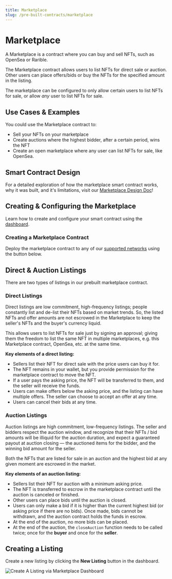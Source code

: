 ```yaml
---
title: Marketplace
slug: /pre-built-contracts/marketplace
---
```



# Marketplace

<div className="deployContractBtnContainer" style={{ marginTop: -70 }}>
  <DeployThisContractButton
    link="https://thirdweb.com/thirdweb.eth/Marketplace?via=portal"
    contractType="marketplace"
  />
</div>

A Marketplace is a contract where you can buy and sell NFTs, such as OpenSea or Rarible.

The Marketplace contract allows users to list NFTs for direct sale or auction.
Other users can place offers/bids or buy the NFTs for the specified amount in the listing.

The marketplace can be configured to only allow certain users to list NFTs for sale, or allow _any_ user to list NFTs for sale.

## Use Cases & Examples

You could use the Marketplace contract to:

- Sell your NFTs on your marketplace
- Create auctions where the highest bidder, after a certain period, wins the NFT
- Create an open marketplace where any user can list NFTs for sale, like OpenSea.

<div className="row" style={{ marginBottom: 24 }}>
  <div className="col col--6" style={{ marginTop: 8 }}>
    <QuickstartCard
      name="Guide: Create an NFT Marketplace with the SDK"
      link="https://portal.thirdweb.com/guides/nft-marketplace-with-typescript-next"
      image="/assets/icons/education.png"
    />
  </div>
  <div className="col col--6" style={{ marginTop: 8 }}>
    <QuickstartCard
      name="Guide: List an NFT For Auction and Place a Bid with the SDK"
      link="https://portal.thirdweb.com/guides/auction-button-react"
      image="/assets/icons/education.png"
    />
  </div>
</div>

## Smart Contract Design

For a detailed exploration of how the marketplace smart contract works, why it was built,
and it's limitations, visit our [Marketplace Design Doc](/contracts/design/Marketplace)!

<div className="row" style={{ marginBottom: 24 }}>
  <div className="col col--12" style={{ marginTop: 8 }}>
    <QuickstartCard
      name="Marketplace Smart Contract Design Document"
      link="/contracts/design/Marketplace"
      image="/assets/icons/drop.png"
    />
  </div>
</div>

## Creating & Configuring the Marketplace

Learn how to create and configure your smart contract using the [dashboard](https://thirdweb.com/dashboard).

### Creating a Marketplace Contract

Deploy the marketplace contract to any of our
[supported networks](https://blog.thirdweb.com/guides/which-network-should-you-use) using the button below.

<div style={{ width: "fit-content" }}>
  <DeployThisContractButton
    link="https://thirdweb.com/thirdweb.eth/Marketplace?via=portal"
    contractType="marketplace"
  />
</div>

## Direct & Auction Listings

There are two types of listings in our prebuilt marketplace contract.

### Direct Listings

Direct listings are low commitment, high-frequency listings; people constantly list and de-list their NFTs
based on market trends. So, the listed NFTs and offer amounts are not escrowed in the Marketplace
to keep the seller's NFTs and the buyer's currency liquid.

This allows users to list NFTs for sale just by signing an approval; giving them the freedom to list the
same NFT in multiple marketplaces, e.g. this Marketplace contract, OpenSea, etc. at the same time.

**Key elements of a direct listing:**

- Sellers list their NFT for direct sale with the price users can buy it for.
- The NFT remains in your wallet, but you provide permission for the marketplace contract to move the NFT.
- If a user pays the asking price, the NFT will be transferred to them, and the seller will receive the funds.
- Users can make offers below the asking price, and the listing can have multiple offers. The seller can choose to accept an offer at any time.
- Users can cancel their bids at any time.

### Auction Listings

Auction listings are high commitment, low-frequency listings.
The seller and bidders respect the auction window, and recognize that their NFTs / bid amounts will be
illiquid for the auction duration, and expect a guaranteed payout at auction closing — the auctioned
items for the bidder, and the winning bid amount for the seller.

Both the NFTs that are listed for sale in an auction and the highest bid at any given moment are escrowed
in the market.

**Key elements of an auction listing:**

- Sellers list their NFT for auction with a minimum asking price.
- The NFT is transferred to escrow in the marketplace contract until the auction is canceled or finished.
- Other users can place bids until the auction is closed.
- Users can only make a bid if it is higher than the current highest bid (or asking price if there are no bids). Once made, bids cannot be withdrawn, and the auction contract holds the funds in escrow.
- At the end of the auction, no more bids can be placed.
- At the end of the auction, the `closeAuction` function needs to be called twice; once for the **buyer** and
  once for the **seller**.

## Creating a Listing

Create a new listing by clicking the **New Listing** button in the dashboard.

![Create A Listing via Marketplace Dashboard](./assets/new-listing.png)
